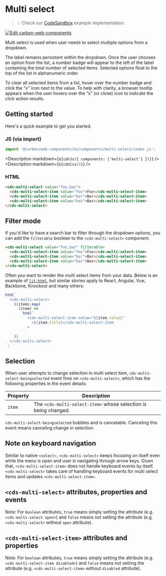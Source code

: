 
# Multi select

> 💡 Check our
> [CodeSandbox](https://codesandbox.io/s/github/carbon-design-system/carbon-for-ibm-dotcom/tree/feat/cwc-v2/packages/carbon-web-components/examples/codesandbox/basic/components/multi-select)
> example implementation.

[![Edit carbon-web-components](https://codesandbox.io/static/img/play-codesandbox.svg)](https://codesandbox.io/s/github/carbon-design-system/carbon-for-ibm-dotcom/tree/feat/cwc-v2/packages/carbon-web-components/examples/codesandbox/basic/components/multi-select)

Multi select is used when user needs to select multiple options from a dropdown.

The label remains persistent within the dropdown. Once the user chooses an
option from the list, a number badge will appear to the left of the label
containing the total number of selected items. Selected options float to the top
of the list in alphanumeric order.

To clear all selected items from a list, hover over the number badge and click
the “x” icon next to the value. To help with clarity, a browser tooltip appears
when the user hovers over the “x” (or close) icon to indicate the click action
results.

## Getting started

Here's a quick example to get you started.

### JS (via import)

```javascript
import '@carbon/web-components/es/components/multi-select/index.js';
```

<Description markdown={`${cdnJs({ components: ['multi-select'] })}`} />
<Description markdown={`${cdnCss()}`} />

### HTML

```html
<cds-multi-select value="foo,baz">
  <cds-multi-select-item value="foo">Foo</cds-multi-select-item>
  <cds-multi-select-item value="bar">Bar</cds-multi-select-item>
  <cds-multi-select-item value="baz">Baz</cds-multi-select-item>
</cds-multi-select>
```

## Filter mode

If you'd like to have a search bar to filter through the dropdown options, you
can add the `filterable` boolean to the `<cds-multi-select>` component.

```html
<cds-multi-select value="foo,baz" filterable>
  <cds-multi-select-item value="foo">Foo</cds-multi-select-item>
  <cds-multi-select-item value="bar">Bar</cds-multi-select-item>
  <cds-multi-select-item value="baz">Baz</cds-multi-select-item>
</cds-multi-select>
```

Often you want to render the multi select items from your data. Below is an
example of [`lit-html`](https://lit-html.polymer-project.org), but similar
stories apply to React, Angular, Vue, Backbone, Knockout and many others:

```javascript
html`
  <cds-multi-select>
    ${items.map(
      (item) =>
        html`
          <cds-multi-select-item value="${item.value}"
            >${item.title}</cds-multi-select-item
          >
        `
    )}
  </cds-multi-select>
`;
```

## Selection

When user attempts to change selection in multi select item,
`cds-multi-select-beingselected` event fires on `<cds-multi-select>`, which has
the following properties in the event details:

| Property | Description                                                     |
| -------- | --------------------------------------------------------------- |
| `item`   | The `<cds-multi-select-item>` whose selection is being changed. |

`cds-multi-select-beingselected` bubbles and is cancelable. Canceling this event
means canceling change in selection.

## Note on keyboard navigation

Similar to native `<select>`, `<cds-multi-select>` keeps focusing on itself even
while the menu is open and user is navigating through arrow keys. Given that,
`<cds-multi-select-item>` does not handle keyboard events by itself.
`<cds-multi-select>` takes care of handling keyboard events for multi select
items and updates `<cds-multi-select-item>`.

## `<cds-multi-select>` attributes, properties and events

Note: For `boolean` attributes, `true` means simply setting the attribute (e.g.
`<cds-multi-select open>`) and `false` means not setting the attribute (e.g.
`<cds-multi-select>` without `open` attribute).

<Props of="cds-multi-select" />

## `<cds-multi-select-item>` attributes and properties

Note: For `boolean` attributes, `true` means simply setting the attribute (e.g.
`<cds-multi-select-item disabled>`) and `false` means not setting the attribute
(e.g. `<cds-multi-select-item>` without `disabled` attribute).

<Props of="cds-multi-select-item" />
